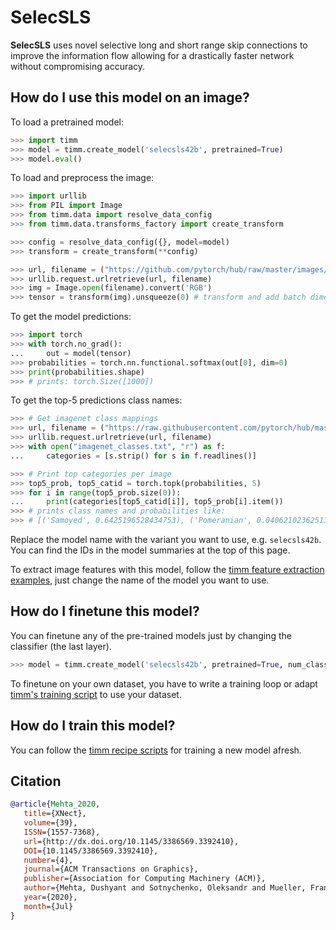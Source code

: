 # SelecSLS

**SelecSLS** uses novel selective long and short range skip connections to improve the information flow allowing for a drastically faster network without compromising accuracy.

## How do I use this model on an image?

To load a pretrained model:

```py
>>> import timm
>>> model = timm.create_model('selecsls42b', pretrained=True)
>>> model.eval()
```

To load and preprocess the image:

```py 
>>> import urllib
>>> from PIL import Image
>>> from timm.data import resolve_data_config
>>> from timm.data.transforms_factory import create_transform

>>> config = resolve_data_config({}, model=model)
>>> transform = create_transform(**config)

>>> url, filename = ("https://github.com/pytorch/hub/raw/master/images/dog.jpg", "dog.jpg")
>>> urllib.request.urlretrieve(url, filename)
>>> img = Image.open(filename).convert('RGB')
>>> tensor = transform(img).unsqueeze(0) # transform and add batch dimension
```

To get the model predictions:

```py
>>> import torch
>>> with torch.no_grad():
...     out = model(tensor)
>>> probabilities = torch.nn.functional.softmax(out[0], dim=0)
>>> print(probabilities.shape)
>>> # prints: torch.Size([1000])
```

To get the top-5 predictions class names:

```py
>>> # Get imagenet class mappings
>>> url, filename = ("https://raw.githubusercontent.com/pytorch/hub/master/imagenet_classes.txt", "imagenet_classes.txt")
>>> urllib.request.urlretrieve(url, filename) 
>>> with open("imagenet_classes.txt", "r") as f:
...     categories = [s.strip() for s in f.readlines()]

>>> # Print top categories per image
>>> top5_prob, top5_catid = torch.topk(probabilities, 5)
>>> for i in range(top5_prob.size(0)):
...     print(categories[top5_catid[i]], top5_prob[i].item())
>>> # prints class names and probabilities like:
>>> # [('Samoyed', 0.6425196528434753), ('Pomeranian', 0.04062102362513542), ('keeshond', 0.03186424449086189), ('white wolf', 0.01739676296710968), ('Eskimo dog', 0.011717947199940681)]
```

Replace the model name with the variant you want to use, e.g. `selecsls42b`. You can find the IDs in the model summaries at the top of this page.

To extract image features with this model, follow the [timm feature extraction examples](https://rwightman.github.io/pytorch-image-models/feature_extraction/), just change the name of the model you want to use.

## How do I finetune this model?

You can finetune any of the pre-trained models just by changing the classifier (the last layer).

```py
>>> model = timm.create_model('selecsls42b', pretrained=True, num_classes=NUM_FINETUNE_CLASSES)
```
To finetune on your own dataset, you have to write a training loop or adapt [timm's training
script](https://github.com/rwightman/pytorch-image-models/blob/master/train.py) to use your dataset.

## How do I train this model?

You can follow the [timm recipe scripts](scripts) for training a new model afresh.

## Citation

```BibTeX
@article{Mehta_2020,
   title={XNect},
   volume={39},
   ISSN={1557-7368},
   url={http://dx.doi.org/10.1145/3386569.3392410},
   DOI={10.1145/3386569.3392410},
   number={4},
   journal={ACM Transactions on Graphics},
   publisher={Association for Computing Machinery (ACM)},
   author={Mehta, Dushyant and Sotnychenko, Oleksandr and Mueller, Franziska and Xu, Weipeng and Elgharib, Mohamed and Fua, Pascal and Seidel, Hans-Peter and Rhodin, Helge and Pons-Moll, Gerard and Theobalt, Christian},
   year={2020},
   month={Jul}
}
```

<!--
Type: model-index
Collections:
- Name: SelecSLS
  Paper:
    Title: 'XNect: Real-time Multi-Person 3D Motion Capture with a Single RGB Camera'
    URL: https://paperswithcode.com/paper/xnect-real-time-multi-person-3d-human-pose
Models:
- Name: selecsls42b
  In Collection: SelecSLS
  Metadata:
    FLOPs: 3824022528
    Parameters: 32460000
    File Size: 129948954
    Architecture:
    - Batch Normalization
    - Convolution
    - Dense Connections
    - Dropout
    - Global Average Pooling
    - ReLU
    - SelecSLS Block
    Tasks:
    - Image Classification
    Training Techniques:
    - Cosine Annealing
    - Random Erasing
    Training Data:
    - ImageNet
    ID: selecsls42b
    Crop Pct: '0.875'
    Image Size: '224'
    Interpolation: bicubic
  Code: https://github.com/rwightman/pytorch-image-models/blob/b9843f954b0457af2db4f9dea41a8538f51f5d78/timm/models/selecsls.py#L335
  Weights: https://github.com/rwightman/pytorch-image-models/releases/download/v0.1-selecsls/selecsls42b-8af30141.pth
  Results:
  - Task: Image Classification
    Dataset: ImageNet
    Metrics:
      Top 1 Accuracy: 77.18%
      Top 5 Accuracy: 93.39%
- Name: selecsls60
  In Collection: SelecSLS
  Metadata:
    FLOPs: 4610472600
    Parameters: 30670000
    File Size: 122839714
    Architecture:
    - Batch Normalization
    - Convolution
    - Dense Connections
    - Dropout
    - Global Average Pooling
    - ReLU
    - SelecSLS Block
    Tasks:
    - Image Classification
    Training Techniques:
    - Cosine Annealing
    - Random Erasing
    Training Data:
    - ImageNet
    ID: selecsls60
    Crop Pct: '0.875'
    Image Size: '224'
    Interpolation: bicubic
  Code: https://github.com/rwightman/pytorch-image-models/blob/b9843f954b0457af2db4f9dea41a8538f51f5d78/timm/models/selecsls.py#L342
  Weights: https://github.com/rwightman/pytorch-image-models/releases/download/v0.1-selecsls/selecsls60-bbf87526.pth
  Results:
  - Task: Image Classification
    Dataset: ImageNet
    Metrics:
      Top 1 Accuracy: 77.99%
      Top 5 Accuracy: 93.83%
- Name: selecsls60b
  In Collection: SelecSLS
  Metadata:
    FLOPs: 4657653144
    Parameters: 32770000
    File Size: 131252898
    Architecture:
    - Batch Normalization
    - Convolution
    - Dense Connections
    - Dropout
    - Global Average Pooling
    - ReLU
    - SelecSLS Block
    Tasks:
    - Image Classification
    Training Techniques:
    - Cosine Annealing
    - Random Erasing
    Training Data:
    - ImageNet
    ID: selecsls60b
    Crop Pct: '0.875'
    Image Size: '224'
    Interpolation: bicubic
  Code: https://github.com/rwightman/pytorch-image-models/blob/b9843f954b0457af2db4f9dea41a8538f51f5d78/timm/models/selecsls.py#L349
  Weights: https://github.com/rwightman/pytorch-image-models/releases/download/v0.1-selecsls/selecsls60b-94e619b5.pth
  Results:
  - Task: Image Classification
    Dataset: ImageNet
    Metrics:
      Top 1 Accuracy: 78.41%
      Top 5 Accuracy: 94.18%
-->